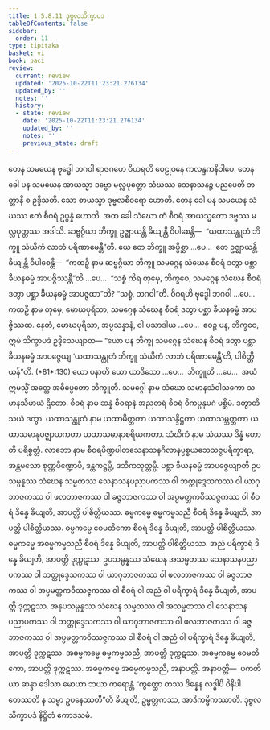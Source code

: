 ```yaml
---
title: 1.5.8.11 ဒုဗ္ဗလသိက္ခာပဒ
tableOfContents: false
sidebar:
  order: 11
type: tipitaka
basket: vi
book: paci
review:
  current: review
  updated: '2025-10-22T11:23:21.276134'
  updated_by: ''
  notes: ''
  history:
  - state: review
    date: '2025-10-22T11:23:21.276134'
    updated_by: ''
    notes: ''
    previous_state: draft
---
```



<ReviewStatus review={frontmatter.review} showDetails={true} />

<HypothesisAnnotation frontmatter={frontmatter} />

<DynamicBreadcrumb />

<Division number="484" book="paci" e="ch" v="2" p="201">

<Paragraph number="1420" book="paci">
တေန သမယေန ဗုဒ္ဓေါ ဘဂဝါ ရာဇဂဟေ ဝိဟရတိ ဝေဠုဝနေ ကလန္ဒကနိဝါပေ. တေန ခေါ ပန သမယေန အာယသ္မာ ဒဗ္ဗော မလ္လပုတ္တော သံဃဿ သေနာသနဉ္စ ပညပေတိ ဘတ္တာနိ စ ဥဒ္ဒိသတိ. သော စာယသ္မာ ဒုဗ္ဗလစီဝရော ဟောတိ. တေန ခေါ ပန သမယေန သံဃဿ ဧကံ စီဝရံ ဥပ္ပန္နံ ဟောတိ. အထ ခေါ သံဃော တံ စီဝရံ အာယသ္မတော ဒဗ္ဗဿ မလ္လပုတ္တဿ အဒါသိ. ဆဗ္ဗဂ္ဂိယာ ဘိက္ခူ ဥဇ္ဈာယန္တိ ခိယျန္တိ ဝိပါစေန္တိ—  “ယထာသန္ထုတံ ဘိက္ခူ သံဃိကံ လာဘံ ပရိဏာမေန္တီ”တိ.
</Paragraph>

<Paragraph number="1421" book="paci">
ယေ တေ ဘိက္ခူ အပ္ပိစ္ဆာ …ပေ…  တေ ဥဇ္ဈာယန္တိ ခိယျန္တိ ဝိပါစေန္တိ—  “ကထဉှိ နာမ ဆဗ္ဗဂ္ဂိယာ ဘိက္ခူ သမဂ္ဂေန သံဃေန စီဝရံ ဒတွာ ပစ္ဆာ ခီယနဓမ္မံ အာပဇ္ဇိဿန္တီ”တိ …ပေ…  “သစ္စံ ကိရ တုမှေ, ဘိက္ခဝေ, သမဂ္ဂေန သံဃေန စီဝရံ ဒတွာ ပစ္ဆာ ခီယနဓမ္မံ အာပဇ္ဇထာ”တိ? “သစ္စံ, ဘဂဝါ”တိ. ဝိဂရဟိ ဗုဒ္ဓေါ ဘဂဝါ …ပေ…  ကထဉှိ နာမ တုမှေ, မောဃပုရိသာ, သမဂ္ဂေန သံဃေန စီဝရံ ဒတွာ ပစ္ဆာ ခီယနဓမ္မံ အာပဇ္ဇိဿထ. နေတံ, မောဃပုရိသာ, အပ္ပသန္နာနံ, ဝါ ပသာဒါယ …ပေ…  ဧဝဉ္စ ပန, ဘိက္ခဝေ, ဣမံ သိက္ခာပဒံ ဥဒ္ဒိသေယျာထ—
</Paragraph>

</Division>
<Division number="485" book="paci" e="ch" v="2" p="202">

<Paragraph number="1422" book="paci">
<Emphasis>“ယော ပန ဘိက္ခု သမဂ္ဂေန သံဃေန စီဝရံ ဒတွာ ပစ္ဆာ ခီယနဓမ္မံ အာပဇ္ဇေယျ ‘ယထာသန္ထုတံ ဘိက္ခူ သံဃိကံ လာဘံ ပရိဏာမေန္တီ’တိ, ပါစိတ္တိယန်”</Emphasis>တိ. (*81*:<Emphasis>130</Emphasis>)
</Paragraph>

</Division>
<Division number="486" book="paci" e="ch" v="2" p="202">

<Paragraph number="1423" book="paci">
<Emphasis>ယော ပနာ</Emphasis>တိ ယော ယာဒိသော …ပေ…  <Emphasis>ဘိက္ခူ</Emphasis>တိ …ပေ…  အယံ ဣမသ္မိံ အတ္ထေ အဓိပ္ပေတော ဘိက္ခူတိ.
</Paragraph>

<Paragraph number="1424" book="paci">
<Emphasis>သမဂ္ဂေါ</Emphasis> နာမ သံဃော သမာနသံဝါသကော သမာနသီမာယံ ဌိတော.
</Paragraph>

<Paragraph number="1425" book="paci">
<Emphasis>စီဝရံ</Emphasis> နာမ ဆန္နံ စီဝရာနံ အညတရံ စီဝရံ ဝိကပ္ပနုပဂံ ပစ္ဆိမံ.
</Paragraph>

<Paragraph number="1426" book="paci">
<Emphasis>ဒတွာ</Emphasis>တိ သယံ ဒတွာ.
</Paragraph>

<Paragraph number="1427" book="paci">
<Emphasis>ယထာသန္ထုတံ</Emphasis> နာမ ယထာမိတ္တတာ ယထာသန္ဒိဋ္ဌတာ ယထာသမ္ဘတ္တတာ ယထာသမာနုပဇ္ဈာယကတာ ယထာသမာနာစရိယကတာ.
</Paragraph>

<Paragraph number="1428" book="paci">
<Emphasis>သံဃိကံ</Emphasis> နာမ သံဃဿ ဒိန္နံ ဟောတိ ပရိစ္စတ္တံ.
</Paragraph>

<Paragraph number="1429" book="paci">
<Emphasis>လာဘော</Emphasis> နာမ စီဝရပိဏ္ဍပါတသေနာသနဂိလာနပ္ပစ္စယဘေသဇ္ဇပရိက္ခာရာ, အန္တမသော စုဏ္ဏပိဏ္ဍောပိ, ဒန္တကဋ္ဌမ္ပိ, ဒသိကသုတ္တမ္ပိ.
</Paragraph>

<Paragraph number="1430" book="paci">
<Emphasis>ပစ္ဆာ ခီယနဓမ္မံ အာပဇ္ဇေယျာ</Emphasis>တိ ဥပသမ္ပန္နဿ သံဃေန သမ္မတဿ သေနာသနပညာပကဿ ဝါ ဘတ္တုဒ္ဒေသကဿ ဝါ ယာဂုဘာဇကဿ ဝါ ဖလဘာဇကဿ ဝါ ခဇ္ဇဘာဇကဿ ဝါ အပ္ပမတ္တကဝိဿဇ္ဇကဿ ဝါ စီဝရံ ဒိန္နေ ခိယျတိ, အာပတ္တိ ပါစိတ္တိယဿ.
</Paragraph>

</Division>
<Division number="487" book="paci" e="ch" v="2" p="202">

<Paragraph number="1431" book="paci">
ဓမ္မကမ္မေ ဓမ္မကမ္မသညီ စီဝရံ ဒိန္နေ ခိယျတိ, အာပတ္တိ ပါစိတ္တိယဿ. ဓမ္မကမ္မေ ဝေမတိကော စီဝရံ ဒိန္နေ ခိယျတိ, အာပတ္တိ ပါစိတ္တိယဿ. ဓမ္မကမ္မေ အဓမ္မကမ္မသညီ စီဝရံ ဒိန္နေ ခိယျတိ, အာပတ္တိ ပါစိတ္တိယဿ.
</Paragraph>

<Paragraph number="1432" book="paci">
အညံ ပရိက္ခာရံ ဒိန္နေ ခိယျတိ, အာပတ္တိ ဒုက္ကဋဿ. ဥပသမ္ပန္နဿ သံဃေန အသမ္မတဿ သေနာသနပညာပကဿ ဝါ ဘတ္တုဒ္ဒေသကဿ ဝါ ယာဂုဘာဇကဿ ဝါ ဖလဘာဇကဿ ဝါ ခဇ္ဇဘာဇကဿ ဝါ အပ္ပမတ္တကဝိဿဇ္ဇကဿ ဝါ စီဝရံ ဝါ အညံ ဝါ ပရိက္ခာရံ ဒိန္နေ ခိယျတိ, အာပတ္တိ ဒုက္ကဋဿ. အနုပသမ္ပန္နဿ သံဃေန သမ္မတဿ ဝါ အသမ္မတဿ ဝါ သေနာသနပညာပကဿ ဝါ ဘတ္တုဒ္ဒေသကဿ ဝါ ယာဂုဘာဇကဿ ဝါ ဖလဘာဇကဿ ဝါ ခဇ္ဇဘာဇကဿ ဝါ အပ္ပမတ္တကဝိဿဇ္ဇကဿ ဝါ စီဝရံ ဝါ အညံ ဝါ ပရိက္ခာရံ ဒိန္နေ ခိယျတိ, အာပတ္တိ ဒုက္ကဋဿ. အဓမ္မကမ္မေ ဓမ္မကမ္မသညီ, အာပတ္တိ ဒုက္ကဋဿ. အဓမ္မကမ္မေ ဝေမတိကော, အာပတ္တိ ဒုက္ကဋဿ. အဓမ္မကမ္မေ အဓမ္မကမ္မသညီ, အနာပတ္တိ.
</Paragraph>

</Division>
<Division number="488" book="paci" e="ch" v="2" p="203">

<Paragraph number="1433" book="paci">
အနာပတ္တိ—  ပကတိယာ ဆန္ဒာ ဒေါသာ မောဟာ ဘယာ ကရောန္တံ “ကွတ္ထော တဿ ဒိန္နေန လဒ္ဓါပိ ဝိနိပါတေဿတိ န သမ္မာ ဥပနေဿတီ”တိ ခိယျတိ, ဥမ္မတ္တကဿ, အာဒိကမ္မိကဿာတိ.

</Paragraph>
</Division>

<Paragraph number="1434" type="center" book="paci">
ဒုဗ္ဗလသိက္ခာပဒံ နိဋ္ဌိတံ ဧကာဒသမံ.
</Paragraph>